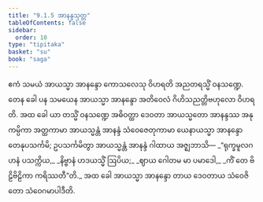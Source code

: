 ```yaml
---
title: "9.1.5 အာနန္ဒသုတ္တ"
tableOfContents: false
sidebar:
  order: 10
type: "tipitaka"
basket: "su"
book: "saga"
---
```



<DynamicBreadcrumb />

<Division number="225" book="saga">

<Paragraph number="1399" book="saga">
ဧကံ သမယံ အာယသ္မာ အာနန္ဒော ကောသလေသု ဝိဟရတိ အညတရသ္မိံ ဝနသဏ္ဍေ. တေန ခေါ ပန သမယေန အာယသ္မာ အာနန္ဒော အတိဝေလံ ဂိဟိသညတ္တိဗဟုလော ဝိဟရတိ. အထ ခေါ ယာ တသ္မိံ ဝနသဏ္ဍေ အဓိဝတ္ထာ ဒေဝတာ အာယသ္မတော အာနန္ဒဿ အနုကမ္ပိကာ အတ္ထကာမာ အာယသ္မန္တံ အာနန္ဒံ သံဝေဇေတုကာမာ ယေနာယသ္မာ အာနန္ဒော တေနုပသင်္ကမိ; ဥပသင်္ကမိတွာ အာယသ္မန္တံ အာနန္ဒံ ဂါထာယ အဇ္ဈဘာသိ—
</Paragraph>

<Paragraph number="1400" type="verses" book="saga">
_“ရုက္ခမူလဂဟနံ ပသက္ကိယ,_  
_နိဗ္ဗာနံ ဟဒယသ္မိံ ဩပိယ;_  
_ဈာယ ဂေါတမ မာ ပမာဒေါ,_  
_ကိံ တေ ဗိဠိဗိဠိကာ ကရိဿတီ”တိ._  

</Paragraph>

<Paragraph number="1401" book="saga">
အထ ခေါ အာယသ္မာ အာနန္ဒော တာယ ဒေဝတာယ သံဝေဇိတော သံဝေဂမာပါဒီတိ.
</Paragraph>
</Division>